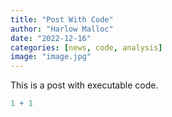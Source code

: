 ```yaml
---
title: "Post With Code"
author: "Harlow Malloc"
date: "2022-12-16"
categories: [news, code, analysis]
image: "image.jpg"
---
```


This is a post with executable code.

```r
1 + 1
```
